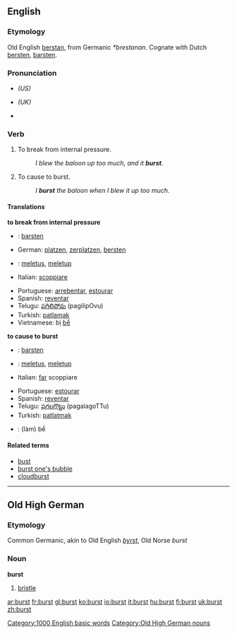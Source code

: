 ==English==
===Etymology===
Old English [[berstan]], from Germanic ''*brestanan''.  Cognate with Dutch [[bersten]], [[barsten]].

===Pronunciation===
*{{IPA|/bɜrst/}} ''(US)''
*{{IPA|/bɜ:st/}} ''(UK)''
*{{audio|en-us-burst.ogg|Audio (US)}}

===Verb===
{{irregverb|'''to burst'''|'''bursts'''|'''burst'''|'''burst'''|'''[[bursting]]'''}}
# {{intransitive}} To break from internal pressure.
#: ''I blew the baloon up too much, and it '''burst'''.''
# {{transitive}} To cause to burst.
#: ''I '''burst''' the baloon when I blew it up too much.''

====Translations====
'''to break from internal pressure'''
{{top}}
*{{ttbc|Dutch}}: [[barsten]]
*German: [[platzen]], [[zerplatzen]], [[bersten]]
*{{ttbc|Indonesian}}: [[letus|meletus]], [[letup|meletup]]
*Italian: [[scoppiare]]
{{mid}}
*Portuguese: [[arrebentar]], [[estourar]]
*Spanish: [[reventar]]
*Telugu: [[పగిలిపోవు]] (pagilipOvu)
*Turkish: [[patlamak]]
*Vietnamese: bị [[bể]]
{{bottom}}

'''to cause to burst'''
{{top}}
*{{ttbc|Dutch}}: [[barsten]]
*{{ttbc|Indonesian}}: [[letus|meletus]], [[letup|meletup]]
*Italian: [[fare|far]] scoppiare
{{mid}}
*Portuguese: [[estourar]]
*Spanish: [[reventar]]
*Telugu: [[పగలగొట్టు]] (pagalagoTTu)
*Turkish: [[patlatmak]]
*{{ttbc|Vietnamese}}: (làm) bể
{{bottom}}

====Related terms====
*[[bust]]
*[[burst one's bubble]]
*[[cloudburst]]

[[Category:1000 English basic words]]

----

==Old High German==
===Etymology===
Common Germanic, akin to Old English ''[[byrst]]'', Old Norse ''burst''
===Noun===
'''burst'''

# [[bristle]]

[[Category:Old High German nouns]]

[[ar:burst]]
[[fr:burst]]
[[gl:burst]]
[[ko:burst]]
[[io:burst]]
[[it:burst]]
[[hu:burst]]
[[fi:burst]]
[[uk:burst]]
[[zh:burst]]